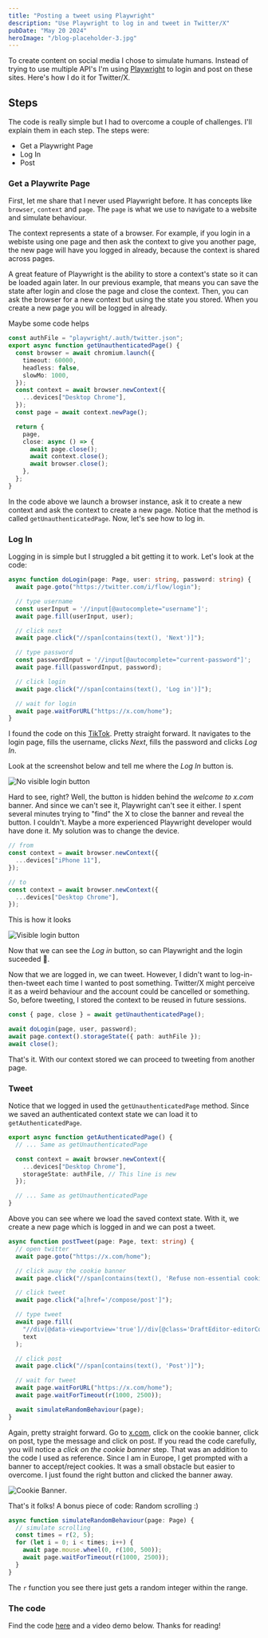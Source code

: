 ```yaml
---
title: "Posting a tweet using Playwright"
description: "Use Playwright to log in and tweet in Twitter/X"
pubDate: "May 20 2024"
heroImage: "/blog-placeholder-3.jpg"
---
```


To create content on social media I chose to simulate humans. Instead of trying to use multiple API's I'm using [Playwright](https://playwright.dev/) to login and post on these sites. Here's how I do it for Twitter/X.

## Steps

The code is really simple but I had to overcome a couple of challenges. I'll explain them in each step. The steps were:

- Get a Playwright Page
- Log In
- Post

### Get a Playwrite Page

First, let me share that I never used Playwright before. It has concepts like `browser`, `context` and `page`. The `page` is what we use to navigate to a website and simulate behaviour.

The context represents a state of a browser. For example, if you login in a webiste using one page and then ask the context to give you another page, the new page will have you logged in already, because the context is shared across pages.

A great feature of Playwright is the ability to store a context's state so it can be loaded again later. In our previous example, that means you can save the state after login and close the page and close the context. Then, you can ask the browser for a new context but using the state you stored. When you create a new page you will be logged in already.

Maybe some code helps

```ts
const authFile = "playwright/.auth/twitter.json";
export async function getUnauthenticatedPage() {
  const browser = await chromium.launch({
    timeout: 60000,
    headless: false,
    slowMo: 1000,
  });
  const context = await browser.newContext({
    ...devices["Desktop Chrome"],
  });
  const page = await context.newPage();

  return {
    page,
    close: async () => {
      await page.close();
      await context.close();
      await browser.close();
    },
  };
}
```

In the code above we launch a browser instance, ask it to create a new context and ask the context to create a new page.
Notice that the method is called `getUnauthenticatedPage`. Now, let's see how to log in.

### Log In

Logging in is simple but I struggled a bit getting it to work. Let's look at the code:

```ts
async function doLogin(page: Page, user: string, password: string) {
  await page.goto("https://twitter.com/i/flow/login");

  // type username
  const userInput = '//input[@autocomplete="username"]';
  await page.fill(userInput, user);

  // click next
  await page.click("//span[contains(text(), 'Next')]");

  // type password
  const passwordInput = '//input[@autocomplete="current-password"]';
  await page.fill(passwordInput, password);

  // click login
  await page.click("//span[contains(text(), 'Log in')]");

  // wait for login
  await page.waitForURL("https://x.com/home");
}
```

I found the code on this [TikTok](https://www.tiktok.com/@gnublet/video/7195849224968244523).
Pretty straight forward. It navigates to the login page, fills the username, clicks _Next_, fills the password and clicks _Log In_.

Look at the screenshot below and tell me where the _Log In_ button is.

![No visible login button](./tweet-using-playwright/no-visible-login-button.png)

Hard to see, right? Well, the button is hidden behind the _welcome to x.com_ banner. And since we can't see it, Playwright can't see it either.
I spent several minutes trying to "find" the X to close the banner and reveal the button. I couldn't. Maybe a more experienced Playwright developer would have done it. My solution was to change the device.

```ts
// from
const context = await browser.newContext({
  ...devices["iPhone 11"],
});

// to
const context = await browser.newContext({
  ...devices["Desktop Chrome"],
});
```

This is how it looks

![Visible login button](./tweet-using-playwright/visible-login-button.png)

Now that we can see the _Log in_ button, so can Playwright and the login suceeded 🎉.

Now that we are logged in, we can tweet. However, I didn't want to log-in-then-tweet each time I wanted to post something. Twitter/X might perceive it as a weird behaviour and the account could be cancelled or something. So, before tweeting, I stored the context to be reused in future sessions.

```ts
const { page, close } = await getUnauthenticatedPage();

await doLogin(page, user, password);
await page.context().storageState({ path: authFile });
await close();
```

That's it. With our context stored we can proceed to tweeting from another page.

### Tweet

Notice that we logged in used the `getUnauthenticatedPage` method. Since we saved an authenticated context state we can load it to `getAuthenticatedPage`.

```ts
export async function getAuthenticatedPage() {
  // ... Same as getUnauthenticatedPage

  const context = await browser.newContext({
    ...devices["Desktop Chrome"],
    storageState: authFile, // This line is new
  });

  // ... Same as getUnauthenticatedPage
}
```

Above you can see where we load the saved context state. With it, we create a new page which is logged in and we can post a tweet.

```ts
async function postTweet(page: Page, text: string) {
  // open twitter
  await page.goto("https://x.com/home");

  // click away the cookie banner
  await page.click("//span[contains(text(), 'Refuse non-essential cookies')]");

  // click tweet
  await page.click("a[href='/compose/post']");

  // type tweet
  await page.fill(
    "//div[@data-viewportview='true']//div[@class='DraftEditor-editorContainer']/div[@role='textbox']",
    text
  );

  // click post
  await page.click("//span[contains(text(), 'Post')]");

  // wait for tweet
  await page.waitForURL("https://x.com/home");
  await page.waitForTimeout(r(1000, 2500));

  await simulateRandomBehaviour(page);
}
```

Again, pretty straight forward. Go to [x.com](https://x.com), click on the cookie banner, click on post, type the message and click on post.
If you read the code carefully, you will notice a _click on the cookie banner_ step. That was an addition to the code I used as reference. Since I am in Europe, I get prompted with a banner to accept/reject cookies. It was a small obstacle but easier to overcome. I just found the right button and clicked the banner away.

![Cookie Banner](./tweet-using-playwright/cookie-banner.png).

That's it folks! A bonus piece of code: Random scrolling :)

```ts
async function simulateRandomBehaviour(page: Page) {
  // simulate scrolling
  const times = r(2, 5);
  for (let i = 0; i < times; i++) {
    await page.mouse.wheel(0, r(100, 500));
    await page.waitForTimeout(r(1000, 2500));
  }
}
```

The `r` function you see there just gets a random integer within the range.

### The code

Find the code [here](https://github.com/michalevids/playwright-utils) and a video demo below. Thanks for reading!


<YouTube id="2-sWWX19vWU" />